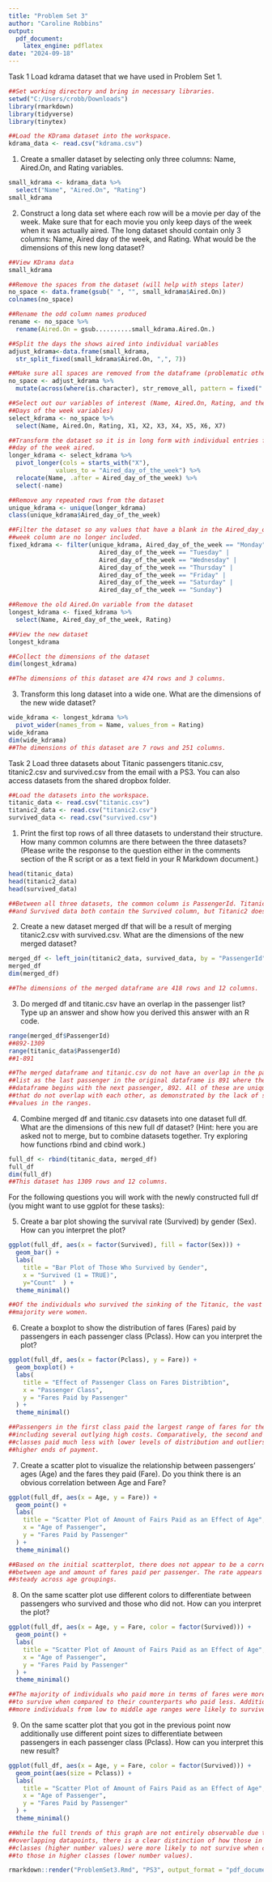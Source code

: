 ---
title: "Problem Set 3"
author: "Caroline Robbins"
output:
  pdf_document:
    latex_engine: pdflatex
date: "2024-09-18"
---

Task 1
Load kdrama dataset that we have used in Problem Set 1.
```{r}
##Set working directory and bring in necessary libraries.
setwd("C:/Users/crobb/Downloads")
library(rmarkdown)
library(tidyverse)
library(tinytex)

##Load the KDrama dataset into the workspace.
kdrama_data <- read.csv("kdrama.csv")
```

1. Create a smaller dataset by selecting only three columns: Name, Aired.On, 
and Rating variables.
```{r}
small_kdrama <- kdrama_data %>%
  select("Name", "Aired.On", "Rating")
small_kdrama
```

2. Construct a long data set where each row will be a movie per day of the week. 
Make sure that for each movie you only keep days of the week when it was 
actually aired. The long dataset should contain only 3 columns: Name, Aired day 
of the week, and Rating. What would be the dimensions of this new long dataset?
```{r}
##View KDrama data
small_kdrama

##Remove the spaces from the dataset (will help with steps later)
no_space <- data.frame(gsub(" ", "", small_kdrama$Aired.On))
colnames(no_space)

##Rename the odd column names produced
rename <- no_space %>%
  rename(Aired.On = gsub..........small_kdrama.Aired.On.)

##Split the days the shows aired into individual variables
adjust_kdrama<-data.frame(small_kdrama,
  str_split_fixed(small_kdrama$Aired.On, ",", 7))

##Make sure all spaces are removed from the dataframe (problematic otherwise)
no_space <- adjust_kdrama %>%
  mutate(across(where(is.character), str_remove_all, pattern = fixed(" ")))

##Select out our variables of interest (Name, Aired.On, Rating, and the new
##Days of the week variables)
select_kdrama <- no_space %>%
  select(Name, Aired.On, Rating, X1, X2, X3, X4, X5, X6, X7)

##Transform the dataset so it is in long form with individual entries for each
##day of the week aired.
longer_kdrama <- select_kdrama %>%
  pivot_longer(cols = starts_with("X"),
             values_to = "Aired_day_of_the_week") %>% 
  relocate(Name, .after = Aired_day_of_the_week) %>%
  select(-name)

##Remove any repeated rows from the dataset
unique_kdrama <- unique(longer_kdrama)
class(unique_kdrama$Aired_day_of_the_week)

##Filter the dataset so any values that have a blank in the Aired_day_of_the_
##week column are no longer included.
fixed_kdrama <- filter(unique_kdrama, Aired_day_of_the_week == "Monday" | 
                         Aired_day_of_the_week == "Tuesday" | 
                         Aired_day_of_the_week == "Wednesday" | 
                         Aired_day_of_the_week == "Thursday" | 
                         Aired_day_of_the_week == "Friday" |
                         Aired_day_of_the_week == "Saturday" | 
                         Aired_day_of_the_week == "Sunday")

##Remove the old Aired.On variable from the dataset
longest_kdrama <- fixed_kdrama %>%
  select(Name, Aired_day_of_the_week, Rating)

##View the new dataset
longest_kdrama

##Collect the dimensions of the dataset
dim(longest_kdrama)

##The dimensions of this dataset are 474 rows and 3 columns.
```

3. Transform this long dataset into a wide one. What are the dimensions of the 
new wide dataset?
```{r}
wide_kdrama <- longest_kdrama %>%
  pivot_wider(names_from = Name, values_from = Rating)
wide_kdrama
dim(wide_kdrama)
##The dimensions of this dataset are 7 rows and 251 columns.
```

Task 2
Load three datasets about Titanic passengers titanic.csv, titanic2.csv and 
survived.csv from the email with a PS3. You can also access datasets from the 
shared dropbox folder.
```{r}
##Load the datasets into the workspace.
titanic_data <- read.csv("titanic.csv")
titanic2_data <- read.csv("titanic2.csv")
survived_data <- read.csv("survived.csv")
```

1. Print the first top rows of all three datasets to understand their structure.
How many common columns are there between the three datasets? (Please write the 
response to the question either in the comments section of
the R script or as a text field in your R Markdown document.)
```{r}
head(titanic_data)
head(titanic2_data)
head(survived_data)

##Between all three datasets, the common column is PassengerId. Titanic data
##and Survived data both contain the Survived column, but Titanic2 does not.

```

2. Create a new dataset merged df that will be a result of merging titanic2.csv
with survived.csv. What are the dimensions of the new merged dataset?
```{r}
merged_df <- left_join(titanic2_data, survived_data, by = "PassengerId")
merged_df
dim(merged_df)

##The dimensions of the merged dataframe are 418 rows and 12 columns.
```

3. Do merged df and titanic.csv have an overlap in the passenger list? Type up 
an answer and show how you derived this answer with an R code.
```{r}
range(merged_df$PassengerId)
##892-1309
range(titanic_data$PassengerId)
##1-891

##The merged dataframe and titanic.csv do not have an overlap in the passenger
##list as the last passenger in the original dataframe is 891 where the merged
##dataframe begins with the next passenger, 892. All of these are unique values
##that do not overlap with each other, as demonstrated by the lack of shared
##values in the ranges.
```

4. Combine merged df and titanic.csv datasets into one dataset full df. What are 
the dimensions of this new full df dataset? (Hint: here you are asked not to 
merge, but to combine datasets together. Try exploring how functions rbind and 
cbind work.)
```{r}
full_df <- rbind(titanic_data, merged_df)
full_df
dim(full_df)
##This dataset has 1309 rows and 12 columns.
```

For the following questions you will work with the newly constructed full df 
(you might want to use ggplot for these tasks):

5. Create a bar plot showing the survival rate (Survived) by gender (Sex). 
How can you interpret the plot?
```{r}
ggplot(full_df, aes(x = factor(Survived), fill = factor(Sex))) +
  geom_bar() +
  labs(
    title = "Bar Plot of Those Who Survived by Gender",
    x = "Survived (1 = TRUE)",
    y="Count"  ) +
  theme_minimal()

##Of the individuals who survived the sinking of the Titanic, the vast
##majority were women.
```

6. Create a boxplot to show the distribution of fares (Fares) paid by passengers 
in each passenger class (Pclass). How can you interpret the plot?
```{r}
ggplot(full_df, aes(x = factor(Pclass), y = Fare)) +
  geom_boxplot() +
  labs(
    title = "Effect of Passenger Class on Fares Distribtion",
    x = "Passenger Class",
    y = "Fares Paid by Passenger"
  ) +
  theme_minimal()

##Passengers in the first class paid the largest range of fares for the trip,
##including several outlying high costs. Comparatively, the second and third
##classes paid much less with lower levels of distribution and outliers on the
##higher ends of payment.
```

7. Create a scatter plot to visualize the relationship between passengers’ ages
(Age) and the fares they paid (Fare).
Do you think there is an obvious correlation between Age and Fare?
```{r}
ggplot(full_df, aes(x = Age, y = Fare)) +
  geom_point() +
  labs(
    title = "Scatter Plot of Amount of Fairs Paid as an Effect of Age",
    x = "Age of Passenger",
    y = "Fares Paid by Passenger"
  ) +
  theme_minimal()

##Based on the initial scatterplot, there does not appear to be a correlation
##between age and amount of fares paid per passenger. The rate appears to be
##steady across age groupings.
```

8. On the same scatter plot use different colors to differentiate between 
passengers who survived and those who did not. How can you interpret the plot?
```{r}
ggplot(full_df, aes(x = Age, y = Fare, color = factor(Survived))) +
  geom_point() +
  labs(
    title = "Scatter Plot of Amount of Fairs Paid as an Effect of Age",
    x = "Age of Passenger",
    y = "Fares Paid by Passenger"
  ) +
  theme_minimal()

##The majority of individuals who paid more in terms of fares were more likely
##to survive when compared to their counterparts who paid less. Additionally,
##more individuals from low to middle age ranges were likely to survive.
```

9. On the same scatter plot that you got in the previous point now additionally 
use different point sizes to differentiate between passengers in each passenger 
class (Pclass). How can you interpret this new result?
```{r}
ggplot(full_df, aes(x = Age, y = Fare, color = factor(Survived))) +
  geom_point(aes(size = Pclass)) +
  labs(
    title = "Scatter Plot of Amount of Fairs Paid as an Effect of Age",
    x = "Age of Passenger",
    y = "Fares Paid by Passenger"
  ) +
  theme_minimal()

##While the full trends of this graph are not entirely observable due to the
##overlapping datapoints, there is a clear distinction of how those in lower
##classes (higher number values) were more likely to not survive when compared
##to those in higher classes (lower number values).
```

```{r}
rmarkdown::render("ProblemSet3.Rmd", "PS3", output_format = "pdf_document")
```

